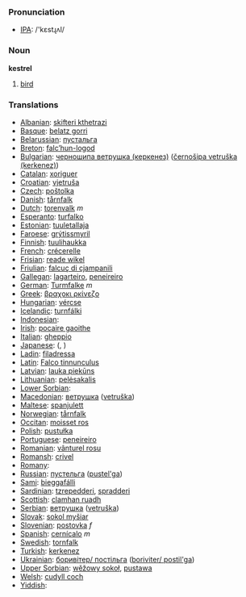 === Pronunciation ===
*[[w:IPA|IPA]]: /'kɛstɻʌl/

=== Noun ===

'''kestrel'''

# [[bird]]

=== Translations ===

*[[Albanian]]: [[skifteri kthetrazi]]
*[[Basque]]: [[belatz gorri]]
*[[Belarussian]]: [[пустальга]]
*[[Breton]]: [[falc’hun-logod]]
*[[Bulgarian]]: [[черношипа ветрушка (керкенез)]] ([[černošipa vetruška (kerkenez)]])
*[[Catalan]]: [[xoriguer]]
*[[Croatian]]: [[vjetruša]]
*[[Czech]]: [[poštolka]]
*[[Danish]]: [[tårnfalk]]
*[[Dutch]]: [[torenvalk]] ''m''
*[[Esperanto]]: [[turfalko]]
*[[Estonian]]: [[tuuletallaja]]
*[[Faroese]]: [[grýtissmyril]]
*[[Finnish]]: [[tuulihaukka]]
*[[French]]: [[crécerelle]] '' ''
*[[Frisian]]: [[reade wikel]]
*[[Friulian]]: [[falcuç di cjampanili]]
*[[Gallegan]]: [[lagarteiro]], [[peneireiro]]
*[[German]]: [[Turmfalke]] ''m''
*[[Greek]]: [[βραχοκι ρκίνεζο]] '' ''
*[[Hungarian]]: [[vércse]]
*[[Icelandic]]: [[turnfálki]]
*[[Indonesian]]: [[]]
*[[Irish]]: [[pocaire gaoithe]]
*[[Italian]]: [[gheppio]] '' ''
*[[Japanese]]: [[]] ([[]], )
*[[Ladin]]: [[filadressa]]
*[[Latin]]: [[Falco tinnunculus]] '' ''
*[[Latvian]]: [[lauka piekūns]]
*[[Lithuanian]]: [[pelėsakalis]]
*[[Lower Sorbian]]: [[]]
*[[Macedonian]]: [[ветрушка]] ([[vetruška]])
*[[Maltese]]: [[spanjulett]]
*[[Norwegian]]: [[tårnfalk]]
*[[Occitan]]: [[moisset ros]]
*[[Polish]]: [[pustułka]] '' ''
*[[Portuguese]]: [[peneireiro]]
*[[Romanian]]: [[vânturel rosu]]
*[[Romansh]]: [[crivel]]
*[[Romany]]: [[]]
*[[Russian]]: [[пустельга]] ([[pustel'ga]]) '' ''
*[[Sami]]: [[bieggafálli]]
*[[Sardinian]]: [[tzrepedderi]], [[spradderi]]
*[[Scottish]]: [[clamhan ruadh]]
*[[Serbian]]: [[ветрушка]] ([[vetruška]])
*[[Slovak]]: [[sokol myšiar]]
*[[Slovenian]]: [[postovka]] ''f''
*[[Spanish]]: [[cernícalo]] ''m''
*[[Swedish]]: [[tornfalk]]
*[[Turkish]]: [[kerkenez]]
*[[Ukrainian]]: [[боривiтер/ постiльга]] ([[boriviter/ postil'ga]])
*[[Upper Sorbian]]: [[wěžowy sokoł]], [[pustawa]]
*[[Welsh]]: [[cudyll coch]]
*[[Yiddish]]: [[]]